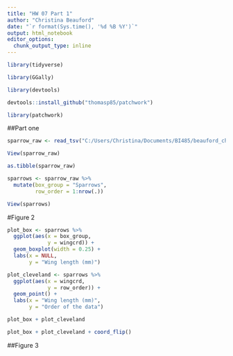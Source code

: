 ```yaml
---
title: "HW 07 Part 1"
author: "Christina Beauford"
date: "`r format(Sys.time(), '%d %B %Y')`"
output: html_notebook
editor_options: 
  chunk_output_type: inline
---
```


```r
library(tidyverse)
```

```r
library(GGally)
```
```r
library(devtools)
```

```r
devtools::install_github("thomasp85/patchwork")
```
```r
library(patchwork)
```

##Part one
```r
sparrow_raw <- read_tsv("C:/Users/Christina/Documents/BI485/beauford_christina/hw07/sparrows.txt")
```

```r
View(sparrow_raw)
```

```r
as.tibble(sparrow_raw)
```
```r
sparrows <- sparrow_raw %>% 
  mutate(box_group = "Sparrows",
         row_order = 1:nrow(.))
```

```r
View(sparrows)
```

#Figure 2
```r
plot_box <- sparrows %>% 
  ggplot(aes(x = box_group, 
             y = wingcrd)) +
  geom_boxplot(width = 0.25) +
  labs(x = NULL,
       y = "Wing length (mm)")
```

```r
plot_cleveland <- sparrows %>% 
  ggplot(aes(x = wingcrd,
             y = row_order)) +
  geom_point() +
  labs(x = "Wing length (mm)",
       y = "Order of the data")
```

```r
plot_box + plot_cleveland
```

```r
plot_box + plot_cleveland + coord_flip()
```

##Figure 3
